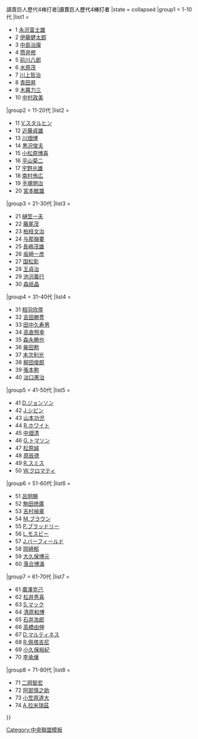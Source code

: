 {{Navbox
|bodyclass=hlist

|name = 讀賣巨人歷代4棒打者
| groupstyle = background:#000; color:#f93;
| titlestyle = background:#f60; color:#000; text-align:center
|title = {{#if:{{{1|}}}|{{{1|}}}|}}讀賣巨人歷代4棒打者|<span style="color:#000">讀賣巨人歷代4棒打者</span>
|state = <includeonly>collapsed</includeonly>
|group1 = 1-10代
|list1 = 
*1 [[永沢富士雄]]
*2 [[伊藤健太郎 (野球)|伊藤健太郎]]
*3 [[中島治康]]
*4 [[筒井修]]
*5 [[前川八郎]]
*6 [[水原茂]]
*7 [[川上哲治]]
*8 [[青田昇]]
*9 [[木暮力三]]
*10 [[中村政美]]
|group2 = 11-20代
|list2 = 
*11 [[ヴィクトル・スタルヒン|V.スタルヒン]]
*12 [[近藤貞雄]]
*13 [[川畑博]]
*14 [[黒沢俊夫]]
*15 [[小松原博喜]]
*16 [[平山菊二]]
*17 [[宇野光雄]]
*18 [[南村侑広]]
*19 [[手塚明治]]
*20 [[宮本敏雄]]
|group3 = 21-30代
|list3 = 
*21 [[樋笠一夫]]
*22 [[藤尾茂]]
*23 [[柏枝文治]]
*24 [[与那嶺要]]
*25 [[長嶋茂雄]]
*26 [[坂崎一彦]]
*27 [[国松彰]]
*28 [[王貞治]]
*29 [[池沢義行]]
*30 [[森祇晶]]
|group4 = 31-40代
|list4 = 
*31 [[相羽欣厚]]
*32 [[吉田勝豊]]
*33 [[田中久寿男]]
*34 [[高倉照幸]]
*35 [[森永勝也]]
*36 [[柴田勲]]
*37 [[末次利光]]
*38 [[柳田真宏|柳田俊郎]]
*39 [[張本勲]]
*40 [[淡口憲治]]
|group5 = 41-50代
|list5 = 
*41 [[デーブ・ジョンソン|D.ジョンソン]]
*42 [[ジョン・シピン|J.シピン]]
*43 [[山本功児]]
*44 [[ロイ・ホワイト|R.ホワイト]]
*45 [[中畑清]]
*46 [[ゲーリー・トマソン|G.トマソン]]
*47 [[松原誠]]
*48 [[原辰德]]
*49 [[レジー・スミス|R.スミス]]
*50 [[ウォーレン・クロマティ|W.クロマティ]]
|group6 = 51-60代
|list6 = 
*51 [[呂明賜]]
*52 [[駒田徳廣]]
*53 [[吉村禎章]]
*54 [[マイク・ブラウン (外野手)|M.ブラウン]]
*55 [[フィル・ブラッドリー|P.ブラッドリー]]
*56 [[ロイド・モスビー|L.モスビー]]
*57 [[ジェシー・バーフィールド|J.バーフィールド]]
*58 [[岡崎郁]]
*59 [[大久保博元]]
*60 [[落合博滿]]
|group7 = 61-70代
|list7 = 
*61 [[廣澤克己]]
*62 [[松井秀喜]]
*63 [[シェーン・マック|S.マック]]
*64 [[清原和博]]
*65 [[石井浩郎]]
*66 [[高橋由伸]]
*67 [[ドミンゴ・マルティネス|D.マルティネス]]
*68 [[羅柏托·佩塔吉尼|R.佩塔吉尼]]
*69 [[小久保裕紀]]
*70 [[李承燁 (棒球運動員)|李承燁]]
|group8 = 71-80代
|list8 = 
*71 [[二岡智宏]]
*72 [[阿部慎之助]]
*73 [[小笠原道大]]
*74 [[亞力克斯·拉米瑞茲|A.拉米瑞茲]]
}}<noinclude>
[[Category:中央聯盟模板]]